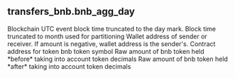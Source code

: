 ## transfers_bnb.bnb_agg_day 


<ParamField path="blockchain">
Blockchain
</ParamField>
<ParamField path="day">
UTC event block time truncated to the day mark.
</ParamField>
<ParamField path="block_month">
Block time truncated to month used for partitioning
</ParamField>
<ParamField path="wallet_address">
Wallet address of sender or receiver. If amount is negative, wallet address is the sender&#x27;s.
</ParamField>
<ParamField path="token_address">
Contract address for token
</ParamField>
<ParamField path="symbol">
bnb token symbol
</ParamField>
<ParamField path="amount_raw">
Raw amount of bnb token held *before* taking into account token decimals
</ParamField>
<ParamField path="amount">
Raw amount of bnb token held *after* taking into account token decimals
</ParamField>
